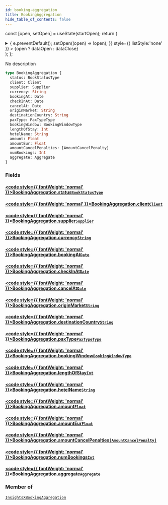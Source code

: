 ```yaml
---
id: booking-aggregation
title: BookingAggregation
hide_table_of_contents: false
---
```






const [open, setOpen] = useState(startOpen);
return (
<details {...(open ? { open: true } : {})} className="details" style={{ border:'none', boxShadow:'none', background:'var(--ifm-background-color)' }}>
<summary
onClick={(e) => {
e.preventDefault();
setOpen((open) => !open);
}}
style={{ listStyle:'none' }} >
{open ? dataOpen : dataClose}
</summary>
{open && children}
</details>
);
};

No description

```graphql
type BookingAggregation {
  status: BookStatusType
  client: Client
  supplier: Supplier
  currency: String
  bookingAt: Date
  checkInAt: Date
  cancelAt: Date
  originMarket: String
  destinationCountry: String
  paxType: PaxTypeType
  bookingWindow: BookingWindowType
  lengthOfStay: Int
  hotelName: String
  amount: Float
  amountEur: Float
  amountCancelPenalties: [AmountCancelPenalty]
  numBookings: Int
  aggregate: Aggregate
}
```

### Fields

#### [<code style={{ fontWeight: 'normal' }}>BookingAggregation.<b>status</b></code>](#)<Bullet />[`BookStatusType`](/api/enums/book-status-type) <Badge class="badge badge--secondary" text="enum"/>

>

#### [<code style={{ fontWeight: 'normal' }}>BookingAggregation.<b>client</b></code>](#)<Bullet />[`Client`](/api/objects/client) <Badge class="badge badge--secondary" text="object"/>

>

#### [<code style={{ fontWeight: 'normal' }}>BookingAggregation.<b>supplier</b></code>](#)<Bullet />[`Supplier`](/api/objects/supplier) <Badge class="badge badge--secondary" text="object"/>

>

#### [<code style={{ fontWeight: 'normal' }}>BookingAggregation.<b>currency</b></code>](#)<Bullet />[`String`](/api/scalars/string) <Badge class="badge badge--secondary" text="scalar"/>

>

#### [<code style={{ fontWeight: 'normal' }}>BookingAggregation.<b>bookingAt</b></code>](#)<Bullet />[`Date`](/api/scalars/date) <Badge class="badge badge--secondary" text="scalar"/>

>

#### [<code style={{ fontWeight: 'normal' }}>BookingAggregation.<b>checkInAt</b></code>](#)<Bullet />[`Date`](/api/scalars/date) <Badge class="badge badge--secondary" text="scalar"/>

>

#### [<code style={{ fontWeight: 'normal' }}>BookingAggregation.<b>cancelAt</b></code>](#)<Bullet />[`Date`](/api/scalars/date) <Badge class="badge badge--secondary" text="scalar"/>

>

#### [<code style={{ fontWeight: 'normal' }}>BookingAggregation.<b>originMarket</b></code>](#)<Bullet />[`String`](/api/scalars/string) <Badge class="badge badge--secondary" text="scalar"/>

>

#### [<code style={{ fontWeight: 'normal' }}>BookingAggregation.<b>destinationCountry</b></code>](#)<Bullet />[`String`](/api/scalars/string) <Badge class="badge badge--secondary" text="scalar"/>

>

#### [<code style={{ fontWeight: 'normal' }}>BookingAggregation.<b>paxType</b></code>](#)<Bullet />[`PaxTypeType`](/api/enums/pax-type-type) <Badge class="badge badge--secondary" text="enum"/>

>

#### [<code style={{ fontWeight: 'normal' }}>BookingAggregation.<b>bookingWindow</b></code>](#)<Bullet />[`BookingWindowType`](/api/enums/booking-window-type) <Badge class="badge badge--secondary" text="enum"/>

>

#### [<code style={{ fontWeight: 'normal' }}>BookingAggregation.<b>lengthOfStay</b></code>](#)<Bullet />[`Int`](/api/scalars/int) <Badge class="badge badge--secondary" text="scalar"/>

>

#### [<code style={{ fontWeight: 'normal' }}>BookingAggregation.<b>hotelName</b></code>](#)<Bullet />[`String`](/api/scalars/string) <Badge class="badge badge--secondary" text="scalar"/>

>

#### [<code style={{ fontWeight: 'normal' }}>BookingAggregation.<b>amount</b></code>](#)<Bullet />[`Float`](/api/scalars/float) <Badge class="badge badge--secondary" text="scalar"/>

>

#### [<code style={{ fontWeight: 'normal' }}>BookingAggregation.<b>amountEur</b></code>](#)<Bullet />[`Float`](/api/scalars/float) <Badge class="badge badge--secondary" text="scalar"/>

>

#### [<code style={{ fontWeight: 'normal' }}>BookingAggregation.<b>amountCancelPenalties</b></code>](#)<Bullet />[`[AmountCancelPenalty]`](/api/objects/amount-cancel-penalty) <Badge class="badge badge--secondary" text="list"/> <Badge class="badge badge--secondary" text="object"/>

>

#### [<code style={{ fontWeight: 'normal' }}>BookingAggregation.<b>numBookings</b></code>](#)<Bullet />[`Int`](/api/scalars/int) <Badge class="badge badge--secondary" text="scalar"/>

>

#### [<code style={{ fontWeight: 'normal' }}>BookingAggregation.<b>aggregate</b></code>](#)<Bullet />[`Aggregate`](/api/objects/aggregate) <Badge class="badge badge--secondary" text="object"/>

>

### Member of

[`InsightsXBookingAggregation`](/api/objects/insights-xbooking-aggregation) <Badge class="badge badge--secondary" text="object"/>

